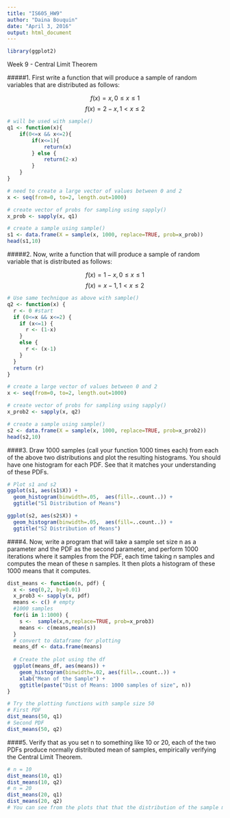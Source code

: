 ```yaml
---
title: "IS605_HW9"
author: "Daina Bouquin"
date: "April 3, 2016"
output: html_document
---
```

```r
library(ggplot2)
```
Week 9 - Central Limit Theorem

#####1. First write a function that will produce a sample of random variables that are distributed as follows:

$$f(x) = x, 0 ≤ x ≤ 1$$
$$f(x) = 2 − x, 1 < x ≤ 2$$

```r
# will be used with sample()
q1 <- function(x){
    if(0<=x && x<=2){
        if(x<=1){
            return(x)
        } else {
            return(2-x)
        }
    }
}

# need to create a large vector of values between 0 and 2
x <- seq(from=0, to=2, length.out=1000)

# create vector of probs for sampling using sapply()
x_prob <- sapply(x, q1)

# create a sample using sample()
s1 <- data.frame(X = sample(x, 1000, replace=TRUE, prob=x_prob))
head(s1,10)
```

#####2. Now, write a function that will produce a sample of random variable that is distributed as follows:

$$f(x) = 1 − x, 0 ≤ x ≤ 1$$
$$f(x) = x − 1, 1 < x ≤ 2$$
```r
# Use same technique as above with sample()
q2 <- function(x) {
  r <- 0 #start
  if (0<=x && x<=2) {
    if (x<=1) {
      r <- (1-x)
    }
    else {
      r <- (x-1)
    }
  }
  return (r)
}

# create a large vector of values between 0 and 2
x <- seq(from=0, to=2, length.out=1000)

# create vector of probs for sampling using sapply()
x_prob2 <- sapply(x, q2)

# create a sample using sample()
s2 <- data.frame(X = sample(x, 1000, replace=TRUE, prob=x_prob2))
head(s2,10)
```
####3. Draw 1000 samples (call your function 1000 times each) from each of the above two distributions and plot the resulting histograms. You should have one histogram for each PDF. See that it matches your understanding of these PDFs.
```r
# Plot s1 and s2
ggplot(s1, aes(s1$X)) + 
  geom_histogram(binwidth=.05,  aes(fill=..count..)) + 
  ggtitle("S1 Distribution of Means")

ggplot(s2, aes(s2$X)) + 
  geom_histogram(binwidth=.05,  aes(fill=..count..)) + 
  ggtitle("S2 Distribution of Means")
```

####4. Now, write a program that will take a sample set size n as a parameter and the PDF as the second parameter, and perform 1000 iterations where it samples from the PDF, each time taking n samples and computes the mean of these n samples. It then plots a histogram of these 1000 means that it computes.
```r
dist_means <- function(n, pdf) {
  x <- seq(0,2, by=0.01)
  x_prob3 <- sapply(x, pdf)
  means <- c() # empty
  #1000 samples
  for(i in 1:1000) {
    s <-  sample(x,n,replace=TRUE, prob=x_prob3)
    means <- c(means,mean(s))
  }
  # convert to dataframe for plotting
  means_df <- data.frame(means)
  
  # Create the plot using the df
  ggplot(means_df, aes(means)) + 
    geom_histogram(binwidth=.02, aes(fill=..count..)) + 
    xlab("Mean of the Sample") +
    ggtitle(paste("Dist of Means: 1000 samples of size", n)) 
}

# Try the plotting functions with sample size 50
# First PDF
dist_means(50, q1)
# Second PDF
dist_means(50, q2)
```
####5. Verify that as you set n to something like 10 or 20, each of the two PDFs produce normally distributed mean of samples, empirically verifying the Central Limit Theorem. 
```r
# n = 10
dist_means(10, q1)
dist_means(10, q2)
# n = 20
dist_means(20, q1)
dist_means(20, q2)
# You can see from the plots that that the distribution of the sample means create a general "bell shaped" curve near the mean of the distribution from the prompt.
```
